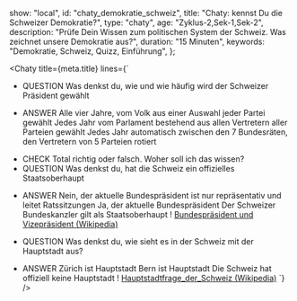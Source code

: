 
  show: "local",
  id: "chaty_demokratie_schweiz",
  title: "Chaty: kennst Du die Schweizer Demokratie?",
  type: "chaty",
  age: "Zyklus-2,Sek-1,Sek-2",
  description:
    "Prüfe Dein Wissen zum politischen System der Schweiz. Was zeichnet unsere Demokratie aus?",
  duration: "15 Minuten",
  keywords: "Demokratie, Schweiz, Quizz, Einführung",
};

<Chaty
  title={meta.title}
  lines={`
- QUESTION Was denkst du, wie und wie häufig wird der Schweizer Präsident gewählt
* ANSWER
  Alle vier Jahre, vom Volk aus einer Auswahl jeder Partei gewählt
  Jedes Jahr vom Parlament bestehend aus allen Vertretern aller Parteien gewählt
  Jedes Jahr automatisch zwischen den 7 Bundesräten, den Vertretern von 5 Parteien rotiert
- CHECK Total richtig oder falsch. Woher soll ich das wissen?
- QUESTION Was denkst du, hat die Schweiz ein offizielles Staatsoberhaupt
* ANSWER
  Nein, der aktuelle Bundespräsident ist nur repräsentativ und leitet Ratssitzungen
  Ja, der aktuelle Bundespräsident
  Der Schweizer Bundeskanzler gilt als Staatsoberhaupt
! [Bundespräsident und Vizepräsident (Wikipedia)](https://de.wikipedia.org/wiki/Bundesrat_%28Schweiz%29#Bundespr%C3%A4sident_und_Vizepr%C3%A4sident)
- QUESTION Was denkst du, wie sieht es in der Schweiz mit der Hauptstadt aus?
* ANSWER
  Zürich ist Hauptstadt
  Bern ist Hauptstadt
  Die Schweiz hat offiziell keine Hauptstadt
! [Hauptstadtfrage_der_Schweiz (Wikipedia)](https://de.wikipedia.org/wiki/Hauptstadtfrage_der_Schweiz)
`}
/>
